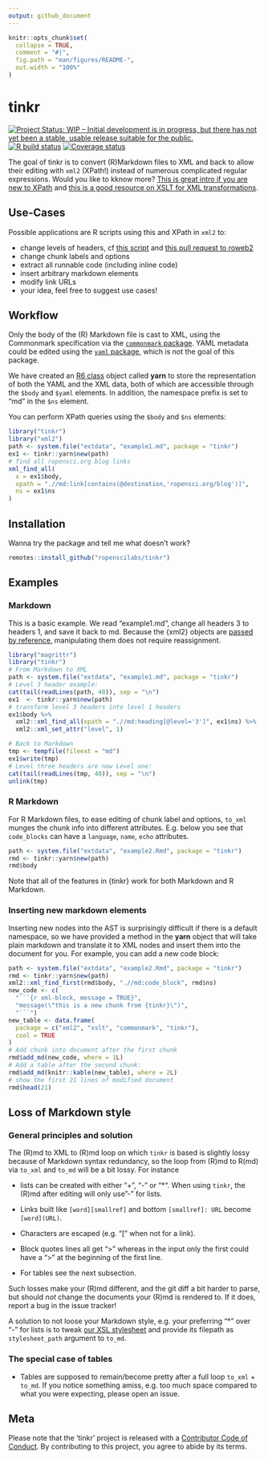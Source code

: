 ```yaml
---
output: github_document
---
```


<!-- README.md is generated from README.Rmd. Please edit that file -->

```r
knitr::opts_chunk$set(
  collapse = TRUE,
  comment = "#|",
  fig.path = "man/figures/README-",
  out.width = "100%"
)
```

# tinkr

<!-- badges: start -->
[![Project Status: WIP – Initial development is in progress, but there has not yet been a stable, usable release suitable for the public.](https://www.repostatus.org/badges/latest/wip.svg)](https://www.repostatus.org/#wip) 
  [![R build status](https://github.com/ropenscilabs/tinkr/workflows/R-CMD-check/badge.svg)](https://github.com/ropenscilabs/tinkr/actions)
 [![Coverage status](https://codecov.io/gh/ropenscilabs/tinkr/branch/master/graph/badge.svg)](https://codecov.io/github/ropenscilabs/tinkr?branch=master)
  <!-- badges: end -->



The goal of tinkr is to convert (R)Markdown files to XML and back to allow their editing with `xml2` (XPath!) instead of numerous complicated regular expressions. Would you like to kknow more? [This is great intro if you are new to XPath](https://www.w3schools.com/xml/xpath_intro.asp) and [this is a good resource on XSLT for XML transformations](https://www.w3schools.com/xml/xsl_intro.asp).

## Use-Cases

Possible applications are R scripts using this and XPath in `xml2` to:

* change levels of headers, cf [this script](inst/scripts/roweb2_headers.R) and [this pull request to roweb2](https://github.com/ropensci/roweb2/pull/279)
* change chunk labels and options
* extract all runnable code (including inline code)
* insert arbitrary markdown elements 
* modify link URLs 
* your idea, feel free to suggest use cases!

## Workflow

Only the body of the (R) Markdown file is cast to XML, using the Commonmark specification via the [`commonmark` package](https://github.com/jeroen/commonmark). YAML metadata could be edited using the [`yaml` package](https://github.com/viking/r-yaml), which is not the goal of this package.

We have created an [R6 class](https://r6.r-lib.org/) object called **yarn** to store the representation of both the YAML and the XML data, both of which are accessible through the `$body` and `$yaml` elements. In addition, the namespace prefix is set to "md" in the `$ns` element.

You can perform XPath queries using the `$body` and `$ns` elements:

```r
library("tinkr")
library("xml2")
path <- system.file("extdata", "example1.md", package = "tinkr")
ex1 <- tinkr::yarn$new(path)
# find all ropensci.org blog links
xml_find_all(
  x = ex1$body, 
  xpath = ".//md:link[contains(@destination,'ropensci.org/blog')]", 
  ns = ex1$ns
)
```

## Installation

Wanna try the package and tell me what doesn't work? 

```r 
remotes::install_github("ropenscilabs/tinkr")
```

## Examples

### Markdown

This is a basic example. We read "example1.md", change all headers 3 to headers 1, and save it back to md. Because the {xml2} objects are [passed by reference](https://blog.penjee.com/wp-content/uploads/2015/02/pass-by-reference-vs-pass-by-value-animation.gif), manipulating them does not require reassignment. 


```r
library("magrittr")
library("tinkr")
# From Markdown to XML
path <- system.file("extdata", "example1.md", package = "tinkr")
# Level 3 header example:
cat(tail(readLines(path, 40)), sep = "\n")
ex1  <- tinkr::yarn$new(path)
# transform level 3 headers into level 1 headers
ex1$body %>%
  xml2::xml_find_all(xpath = ".//md:heading[@level='3']", ex1$ns) %>% 
  xml2::xml_set_attr("level", 1)

# Back to Markdown
tmp <- tempfile(fileext = "md")
ex1$write(tmp)
# Level three headers are now Level one:
cat(tail(readLines(tmp, 40)), sep = "\n")
unlink(tmp)
```

### R Markdown

For R Markdown files, to ease editing of chunk label and options, `to_xml` munges the chunk info into different attributes. E.g. below you see that `code_blocks` can have a `language`, `name`, `echo` attributes.

```r
path <- system.file("extdata", "example2.Rmd", package = "tinkr")
rmd <- tinkr::yarn$new(path)
rmd$body
```

Note that all of the features in {tinkr} work for both Markdown and R Markdown.

### Inserting new markdown elements

Inserting new nodes into the AST is surprisingly difficult if there is a default
namespace, so we have provided a method in the **yarn** object that will take
plain markdown and translate it to XML nodes and insert them into the document
for you. For example, you can add a new code block:

```r
path <- system.file("extdata", "example2.Rmd", package = "tinkr")
rmd <- tinkr::yarn$new(path)
xml2::xml_find_first(rmd$body, ".//md:code_block", rmd$ns)
new_code <- c(
  "```{r xml-block, message = TRUE}",
  "message(\"this is a new chunk from {tinkr}\")",
  "```")
new_table <- data.frame(
  package = c("xml2", "xslt", "commonmark", "tinkr"),
  cool = TRUE
)
# Add chunk into document after the first chunk
rmd$add_md(new_code, where = 1L)
# Add a table after the second chunk:
rmd$add_md(knitr::kable(new_table), where = 2L)
# show the first 21 lines of modified document
rmd$head(21)
```


## Loss of Markdown style

### General principles and solution

The (R)md to XML to (R)md loop on which `tinkr` is based is slightly lossy because of Markdown syntax redundancy, so the loop from (R)md to R(md) via `to_xml` and `to_md` will be a bit lossy. For instance 

 * lists can be created with either "+", "-" or "*". When using `tinkr`, the (R)md after editing will only use "-" for lists. 
 
 * Links built like `[word][smallref]` and bottom `[smallref]: URL` become `[word](URL)`.
 
 * Characters are escaped (e.g. "[" when not for a link).
 
 * Block quotes lines all get ">" whereas in the input only the first could have a ">" at the beginning of the first line.
 
 * For tables see the next subsection.
    
  Such losses make your (R)md different, and the git diff a bit harder to parse, but should _not_ change the documents your (R)md is rendered to. If it does, report a bug in the issue tracker!
  
  A solution to not loose your Markdown style, e.g. your preferring "*" over "-" for lists is to tweak [our XSL stylesheet](inst/extdata/xml2md_gfm.xsl) and provide its filepath as `stylesheet_path` argument to `to_md`.
  
### The special case of tables
  
* Tables are supposed to remain/become pretty after a full loop `to_xml` + `to_md`. If you notice something amiss, e.g. too much space compared to what you were expecting, please open an issue.

## Meta

Please note that the 'tinkr' project is released with a [Contributor Code of Conduct](CODE_OF_CONDUCT.md). By contributing to this project, you agree to abide by its terms.
